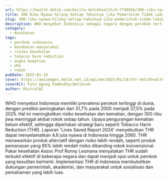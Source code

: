 ```yaml
---
url: https://health.detik.com/berita-detikhealth/d-7748956/300-ribu-nyawa-hilang-setiap-tahunnya-jika-pemerintah-tidak-lakukan-ini
title: 300 Ribu Nyawa Hilang Setiap Tahunnya jika Pemerintah Tidak Lakukan Ini
slug: 300-ribu-nyawa-hilang-setiap-tahunnya-jika-pemerintah-tidak-lakukan-ini
description: WHO menyebut Indonesia sebagai negara dengan perokok tertinggi. Pendekatan Tobacco Harm Reduction (THR) dapat selamatkan 4,6 juta nyawa hingga 2060.
category:
  - Kesehatan
tags:
  - perokok indonesia
  - kesehatan masyarakat
  - risiko kesehatan
  - tobacco harm reduction
  - angka kematian
  - who
  - rokok
pubDate: 2025-01-24
cover: https://awsimages.detik.net.id/api/wm/2025/01/24/thr-detikhealth-forum-2025_169.jpeg?wid=54&w=650&v=1&t=jpeg
coverAlt: Foto Agung Pambudhy/detikcom
author: MixtralAI
---
```

WHO menyebut Indonesia memiliki prevalensi perokok tertinggi di dunia, dengan prediksi peningkatan dari 31,7% pada 2000 menjadi 37,5% pada 2025. Hal ini meningkatkan risiko kesehatan dan kematian, dengan 300 ribu jiwa meninggal akibat rokok setiap tahun. Upaya pengurangan kematian belum efektif, sehingga diperlukan strategi baru seperti Tobacco Harm Reduction (THR). Laporan 'Lives Saved Report 2024' menyebutkan THR dapat menyelamatkan 4,6 juta nyawa di Indonesia hingga 2060. THR menawarkan produk alternatif dengan risiko lebih rendah, seperti produk pemanasan yang 95% lebih rendah risiko dibanding rokok konvensional. Pakar kesehatan Assoc Prof Ronny Lesmana menyatakan THR sudah terbukti efektif di beberapa negara dan dapat menjadi opsi untuk perokok yang kesulitan berhenti. Implementasi THR di Indonesia membutuhkan dukungan pemerintah, akademisi, dan masyarakat untuk sosialisasi dan pemahaman yang lebih luas.
